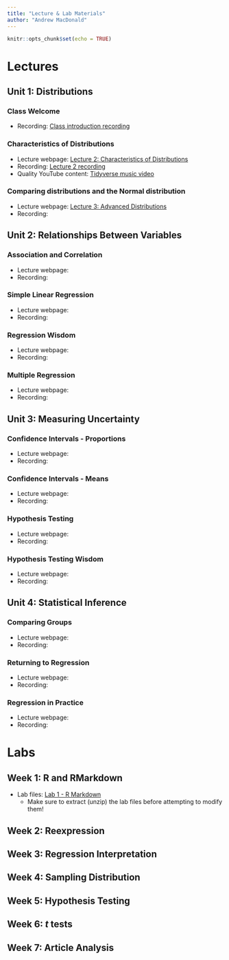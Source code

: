 ---
title: "Lecture & Lab Materials"
author: "Andrew MacDonald"
---

```{r setup, include=FALSE}
knitr::opts_chunk$set(echo = TRUE)
```

# Lectures

## Unit 1: Distributions

### Class Welcome

* Recording: [Class introduction recording](https://duke.zoom.us/rec/share/uLEG-LbYlPv0NUuSLp82zpCwS9lEtVFG_GyyJzFxLrnKujZn2W4TW3pJtKrJC0ve.5C3LplqA3O6q0T8-)

### Characteristics of Distributions

* Lecture webpage: [Lecture 2: Characteristics of Distributions](https://andrewm.shinyapps.io/Lecture2-Distributions/)
* Recording: [Lecture 2 recording](https://duke.zoom.us/rec/share/NlKBUGJqr8h525mxEiyBUW6c-jLNPQ-fxNWAouso0DRBCafFNHJj8GkRpw0sDJv2.3FlH8IPcCb7hrOBp)
* Quality YouTube content: [Tidyverse music video](https://www.youtube.com/watch?v=p8Py9C8iq2s&ab_channel=TheRaf)

### Comparing distributions and the Normal distribution

* Lecture webpage: [Lecture 3: Advanced Distributions](https://andrewm.shinyapps.io/Lecture3-AdvancedDistributions/)
* Recording:

## Unit 2: Relationships Between Variables

### Association and Correlation

* Lecture webpage:
* Recording:

### Simple Linear Regression

* Lecture webpage:
* Recording:

### Regression Wisdom

* Lecture webpage:
* Recording:

### Multiple Regression

* Lecture webpage:
* Recording:

## Unit 3: Measuring Uncertainty

### Confidence Intervals - Proportions

* Lecture webpage:
* Recording:

### Confidence Intervals - Means

* Lecture webpage:
* Recording:

### Hypothesis Testing

* Lecture webpage:
* Recording:

### Hypothesis Testing Wisdom

* Lecture webpage:
* Recording:

## Unit 4: Statistical Inference

### Comparing Groups

* Lecture webpage:
* Recording:

### Returning to Regression

* Lecture webpage:
* Recording:

### Regression in Practice

* Lecture webpage:
* Recording:

# Labs

## Week 1: R and RMarkdown

* Lab files: [Lab 1 - R Markdown](labs/wk1/lab1.zip)
  + Make sure to extract (unzip) the lab files before attempting to modify them!

## Week 2: Reexpression

## Week 3: Regression Interpretation

## Week 4: Sampling Distribution

## Week 5: Hypothesis Testing

## Week 6: $t$ tests

## Week 7: Article Analysis